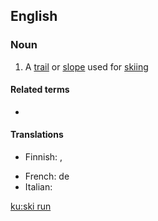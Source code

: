 ==English==

===Noun===
{{en-noun|head=[[ski]] [[run]]}}

# {{lb|en|skiing}} A [[trail]] or [[slope]] used for [[skiing]]

====Related terms====
* {{l|en|runout}}

====Translations====
{{trans-top|trail or slope for skiing}}
* Finnish: {{t+|fi|latu}} {{qualifier|trail}}, {{t+|fi|rinne}} {{qualifier|slope}}
{{trans-mid}}
* French: {{t+|fr|piste|f}} de {{t+|fr|ski}}
* Italian: {{t+|it|pista|f}}
{{trans-bottom}}

[[ku:ski run]]
